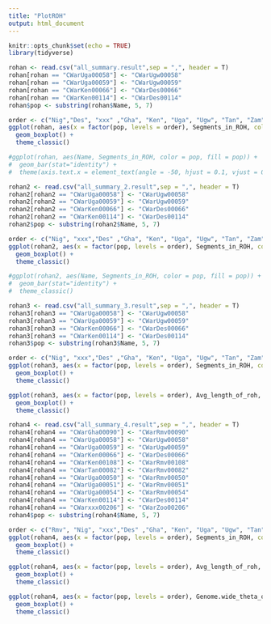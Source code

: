 ---
title: "PlotROH"
output: html_document
---

```{r setup, include=FALSE}
knitr::opts_chunk$set(echo = TRUE)
library(tidyverse)
```

```{r}
rohan <- read.csv("all_summary.result",sep = ",", header = T)
rohan[rohan == "CWarUga00058"] <- "CWarUgw00058"
rohan[rohan == "CWarUga00059"] <- "CWarUgw00059"
rohan[rohan == "CWarKen00066"] <- "CWarDes00066"
rohan[rohan == "CWarKen00114"] <- "CWarDes00114"
rohan$pop <- substring(rohan$Name, 5, 7)

order <- c("Nig","Des", "xxx" ,"Gha", "Ken", "Uga", "Ugw", "Tan", "Zam", "Zim", "Nam")
ggplot(rohan, aes(x = factor(pop, levels = order), Segments_in_ROH, color = pop)) +
  geom_boxplot() +
  theme_classic()

#ggplot(rohan, aes(Name, Segments_in_ROH, color = pop, fill = pop)) + 
#  geom_bar(stat="identity") +
#  theme(axis.text.x = element_text(angle = -50, hjust = 0.1, vjust = 0, size = 10))
```

```{r}
rohan2 <- read.csv("all_summary_2.result",sep = ",", header = T)
rohan2[rohan2 == "CWarUga00058"] <- "CWarUgw00058"
rohan2[rohan2 == "CWarUga00059"] <- "CWarUgw00059"
rohan2[rohan2 == "CWarKen00066"] <- "CWarDes00066"
rohan2[rohan2 == "CWarKen00114"] <- "CWarDes00114"
rohan2$pop <- substring(rohan2$Name, 5, 7)

order <- c("Nig", "xxx","Des" ,"Gha", "Ken", "Uga", "Ugw", "Tan", "Zam", "Zim", "Nam")
ggplot(rohan2, aes(x = factor(pop, levels = order), Segments_in_ROH, color = pop)) +
  geom_boxplot() +
  theme_classic()

#ggplot(rohan2, aes(Name, Segments_in_ROH, color = pop, fill = pop)) + 
#  geom_bar(stat="identity") +
#  theme_classic()
```

```{r}
rohan3 <- read.csv("all_summary_3.result",sep = ",", header = T)
rohan3[rohan3 == "CWarUga00058"] <- "CWarUgw00058"
rohan3[rohan3 == "CWarUga00059"] <- "CWarUgw00059"
rohan3[rohan3 == "CWarKen00066"] <- "CWarDes00066"
rohan3[rohan3 == "CWarKen00114"] <- "CWarDes00114"
rohan3$pop <- substring(rohan3$Name, 5, 7)

order <- c("Nig", "xxx","Des" ,"Gha", "Ken", "Uga", "Ugw", "Tan", "Zam", "Zim", "Nam")
ggplot(rohan3, aes(x = factor(pop, levels = order), Segments_in_ROH, color = pop)) +
  geom_boxplot() +
  theme_classic()

ggplot(rohan3, aes(x = factor(pop, levels = order), Avg_length_of_roh, color = pop)) +
  geom_boxplot() +
  theme_classic()
```


```{r}
rohan4 <- read.csv("all_summary_4.result",sep = ",", header = T)
rohan4[rohan4 == "CWarGha00090"] <- "CWarRmv00090"
rohan4[rohan4 == "CWarUga00058"] <- "CWarUgw00058"
rohan4[rohan4 == "CWarUga00059"] <- "CWarUgw00059"
rohan4[rohan4 == "CWarKen00066"] <- "CWarDes00066"
rohan4[rohan4 == "CWarKen00108"] <- "CWarRmv00108"
rohan4[rohan4 == "CWarTan00082"] <- "CWarRmv00082"
rohan4[rohan4 == "CWarUga00050"] <- "CWarRmv00050"
rohan4[rohan4 == "CWarUga00051"] <- "CWarRmv00051"
rohan4[rohan4 == "CWarUga00054"] <- "CWarRmv00054"
rohan4[rohan4 == "CWarKen00114"] <- "CWarDes00114"
rohan4[rohan4 == "CWarxxx00206"] <- "CWarZoo00206"
rohan4$pop <- substring(rohan4$Name, 5, 7)

order <- c("Rmv", "Nig", "xxx","Des" ,"Gha", "Ken", "Uga", "Ugw", "Tan", "Zam", "Zim", "Nam")
ggplot(rohan4, aes(x = factor(pop, levels = order), Segments_in_ROH, color = pop)) +
  geom_boxplot() +
  theme_classic()

ggplot(rohan4, aes(x = factor(pop, levels = order), Avg_length_of_roh, color = pop)) +
  geom_boxplot() +
  theme_classic()

ggplot(rohan4, aes(x = factor(pop, levels = order), Genome.wide_theta_outside_ROH, color = pop)) +
  geom_boxplot() +
  theme_classic()
```

